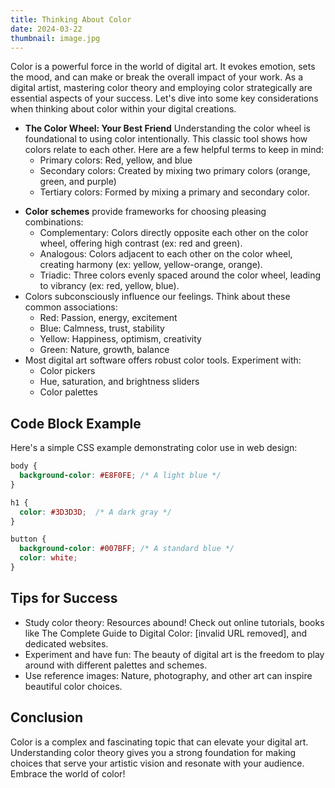```yaml
---
title: Thinking About Color
date: 2024-03-22
thumbnail: image.jpg
---
```


Color is a powerful force in the world of digital art. It evokes emotion, sets the mood, and can make or break the overall impact of your work. As a digital artist, mastering color theory and employing color strategically are essential aspects of your success.  Let's dive into some key considerations when thinking about color within your digital creations.

- **The Color Wheel: Your Best Friend** Understanding the color wheel is foundational to using color intentionally. This classic tool shows how colors relate to each other. Here are a few helpful terms to keep in mind:
  - Primary colors: Red, yellow, and blue
  - Secondary colors: Created by mixing two primary colors (orange, green, and purple)
  - Tertiary colors: Formed by mixing a primary and secondary color.

<ContentImg src="colorwheel.jpg" alt="Something" dir="journal" />

- **Color schemes** provide frameworks for choosing pleasing combinations:
  - Complementary: Colors directly opposite each other on the color wheel, offering high contrast (ex: red and green).
  - Analogous: Colors adjacent to each other on the color wheel, creating harmony (ex: yellow, yellow-orange, orange).
  - Triadic: Three colors evenly spaced around the color wheel, leading to vibrancy (ex: red, yellow, blue).
- Colors subconsciously influence our feelings. Think about these common associations:
  - Red: Passion, energy, excitement
  - Blue: Calmness, trust, stability
  - Yellow: Happiness, optimism, creativity
  - Green: Nature, growth, balance
- Most digital art software offers robust color tools. Experiment with:
  - Color pickers
  - Hue, saturation, and brightness sliders
  - Color palettes

## Code Block Example
Here's a simple CSS example demonstrating color use in web design:

```css
body {
  background-color: #E8F0FE; /* A light blue */
}

h1 {
  color: #3D3D3D;  /* A dark gray */
}

button {
  background-color: #007BFF; /* A standard blue */
  color: white;  
}
```

## Tips for Success
- Study color theory: Resources abound! Check out online tutorials, books like The Complete Guide to Digital Color: [invalid URL removed], and dedicated websites.
- Experiment and have fun: The beauty of digital art is the freedom to play around with different palettes and schemes.
- Use reference images: Nature, photography, and other art can inspire beautiful color choices.

## Conclusion
Color is a complex and fascinating topic that can elevate your digital art. Understanding color theory gives you a strong foundation for making choices that serve your artistic vision and resonate with your audience. Embrace the world of color!